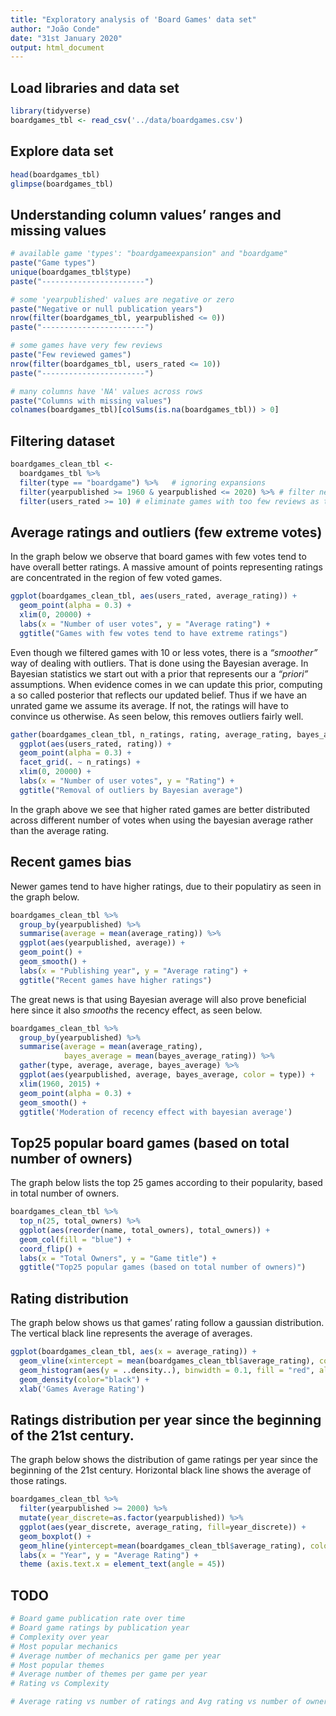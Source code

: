 ```yaml
---
title: "Exploratory analysis of 'Board Games' data set"
author: "João Conde"
date: "31st January 2020"
output: html_document
---
```


## Load libraries and data set

```r
library(tidyverse)
boardgames_tbl <- read_csv('../data/boardgames.csv')
```

## Explore data set

```r
head(boardgames_tbl)
glimpse(boardgames_tbl)
```

## Understanding column values' ranges and missing values

```r
# available game 'types': "boardgameexpansion" and "boardgame"
paste("Game types")
unique(boardgames_tbl$type)
paste("-----------------------")

# some 'yearpublished' values are negative or zero
paste("Negative or null publication years")
nrow(filter(boardgames_tbl, yearpublished <= 0))
paste("-----------------------")

# some games have very few reviews
paste("Few reviewed games")
nrow(filter(boardgames_tbl, users_rated <= 10))
paste("-----------------------")

# many columns have 'NA' values across rows
paste("Columns with missing values")
colnames(boardgames_tbl)[colSums(is.na(boardgames_tbl)) > 0]
```

## Filtering dataset  

```r
boardgames_clean_tbl <-
  boardgames_tbl %>%
  filter(type == "boardgame") %>%   # ignoring expansions
  filter(yearpublished >= 1960 & yearpublished <= 2020) %>% # filter negative year values and too low ones
  filter(users_rated >= 10) # eliminate games with too few reviews as the rating can be biased (e.g. one 5-star vote)
```

## Average ratings and outliers (few extreme votes)

In the graph below we observe that board games with few votes tend to have overall better ratings.
A massive amount of points representing ratings are concentrated in the region of few voted games.

```r
ggplot(boardgames_clean_tbl, aes(users_rated, average_rating)) + 
  geom_point(alpha = 0.3) +
  xlim(0, 20000) +
  labs(x = "Number of user votes", y = "Average rating") + 
  ggtitle("Games with few votes tend to have extreme ratings")
```

Even though we filtered games with 10 or less votes, there is a *"smoother"* way of dealing with outliers. That is done using the Bayesian average. In Bayesian statistics we start out with a prior that represents our a *"priori"* assumptions. When evidence comes in we can update this prior, computing a so called posterior that reflects our updated belief. Thus if we have an unrated game we assume its average. If not, the ratings will have to convince us otherwise. As seen below, this removes outliers fairly well.

```r
gather(boardgames_clean_tbl, n_ratings, rating, average_rating, bayes_average_rating) %>%
  ggplot(aes(users_rated, rating)) +
  geom_point(alpha = 0.3) +
  facet_grid(. ~ n_ratings) +
  xlim(0, 20000) +
  labs(x = "Number of user votes", y = "Rating") +
  ggtitle("Removal of outliers by Bayesian average")
```

In the graph above we see that higher rated games are better distributed across different number of votes when using the bayesian average rather than the average rating.

## Recent games bias

Newer games tend to have higher ratings, due to their populatiry as seen in the graph below.

```r
boardgames_clean_tbl %>%
  group_by(yearpublished) %>%
  summarise(average = mean(average_rating)) %>%
  ggplot(aes(yearpublished, average)) +
  geom_point() +
  geom_smooth() +
  labs(x = "Publishing year", y = "Average rating") +
  ggtitle("Recent games have higher ratings")
```

The great news is that using Bayesian average will also prove beneficial here since it also *smooths* the recency effect, as seen below.

```r
boardgames_clean_tbl %>%
  group_by(yearpublished) %>%
  summarise(average = mean(average_rating),
            bayes_average = mean(bayes_average_rating)) %>%
  gather(type, average, average, bayes_average) %>%
  ggplot(aes(yearpublished, average, bayes_average, color = type)) +
  xlim(1960, 2015) +
  geom_point(alpha = 0.3) +
  geom_smooth() +
  ggtitle('Moderation of recency effect with bayesian average')
```

## Top25 popular board games (based on total number of owners)

The graph below lists the top 25 games according to their popularity, based in total number of owners.

```r
boardgames_clean_tbl %>%
  top_n(25, total_owners) %>%
  ggplot(aes(reorder(name, total_owners), total_owners)) +
  geom_col(fill = "blue") +
  coord_flip() +
  labs(x = "Total Owners", y = "Game title") +
  ggtitle("Top25 popular games (based on total number of owners)")
```

## Rating distribution

The graph below shows us that games' rating follow a gaussian distribution. The vertical black line represents the average of averages.

```r
ggplot(boardgames_clean_tbl, aes(x = average_rating)) +
  geom_vline(xintercept = mean(boardgames_clean_tbl$average_rating), color = "black") +
  geom_histogram(aes(y = ..density..), binwidth = 0.1, fill = "red", alpha = 0.2, col = "deeppink") +
  geom_density(color="black") +
  xlab('Games Average Rating')
```

## Ratings distribution per year since the beginning of the 21st century.

The graph below shows the distribution of game ratings per year since the beginning of the 21st century. Horizontal black line shows the average of those ratings.

```r
boardgames_clean_tbl %>%
  filter(yearpublished >= 2000) %>%
  mutate(year_discrete=as.factor(yearpublished)) %>%
  ggplot(aes(year_discrete, average_rating, fill=year_discrete)) +
  geom_boxplot() +
  geom_hline(yintercept=mean(boardgames_clean_tbl$average_rating), color="black")+
  labs(x = "Year", y = "Average Rating") +
  theme (axis.text.x = element_text(angle = 45))
```


## TODO
```r

# Board game publication rate over time
# Board game ratings by publication year
# Complexity over year
# Most popular mechanics
# Average number of mechanics per game per year
# Most popular themes
# Average number of themes per game per year
# Rating vs Complexity

# Average rating vs number of ratings and Avg rating vs number of owners
```

